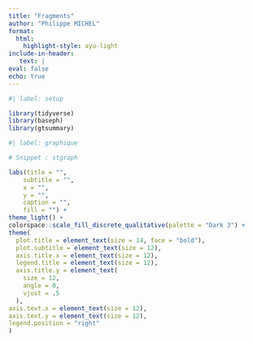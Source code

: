 ```yaml
---
title: "Fragments"
author: "Philippe MICHEL"
format: 
  html:
    highlight-style: ayu-light
include-in-header:
   text: |
eval: false
echo: true
---
```


```r
#| label: setup

library(tidyverse)
library(baseph)
library(gtsummary)
```

```r
#| label: graphique

# Snippet : stgraph

labs(title = "",
    subtitle = "",
    x = "",
    y = "",
    caption = "",
    fill = "") +
theme_light() +
colorspace::scale_fill_discrete_qualitative(palette = "Dark 3") +
theme(
  plot.title = element_text(size = 14, face = "bold"),
  plot.subtitle = element_text(size = 12),
  axis.title.x = element_text(size = 12),
  legend.title = element_text(size = 12),
  axis.title.y = element_text(
    size = 12,
    angle = 0,
    vjust = .5
  ),
axis.text.x = element_text(size = 12),
axis.text.y = element_text(size = 12),
legend.position = "right"
)


```


